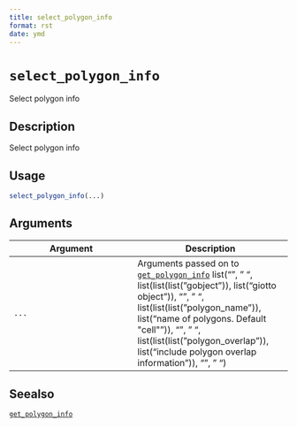 ```yaml
--- 
title: select_polygon_info 
format: rst 
date: ymd 
--- 
```

# `select_polygon_info`

Select polygon info


## Description

Select polygon info


## Usage

```r
select_polygon_info(...)
```


## Arguments

Argument      |Description
------------- |----------------
`...`     |      Arguments passed on to [`get_polygon_info`](#getpolygoninfo)   list("\n", "    ", list(list(list("gobject")), list("giotto object")), "\n", "    ", list(list(list("polygon_name")), list("name of polygons. Default \"cell\"")), "\n", "    ", list(list(list("polygon_overlap")), list("include polygon overlap information")), "\n", "  ")


## Seealso

[`get_polygon_info`](#getpolygoninfo)


